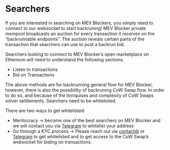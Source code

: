 # Searchers

If you are interested in searching on MEV Blockers, you simply need to connect to our websocket to start backruning! MEV Blocker private mempool broadcasts an auction for every transaction it receives on the “backrunnable endpoints”. The auction reveals certain parts of the transaction that searchers can use to post a backrun bid.

Searchers looking to connect to MEV Blocker’s open marketplace on Ethereum will need to understand the following sections.

* Listen to transactions
* Bid on Transactions

The above methods are for backrunning general flow for MEV Blocker, however, there is also the possibility of backruning CoW Swap flow. In order to do so, and because of the itnriquises and complexity of CoW Swaps solver settlements, Searchers need to be whitelisted.

There are two ways to get whitelisted:

* Meritocracy → become one of the best searchers on MEV Blocker and we will contact you via [Telegram](https://t.me/mevblocker) to whitelist your address
* Go through a KYC process → Please reach out via [contact@](mailto:@mevblocker.io) or [Telegram](https://t.me/mevblocker) to get whitelisted and to get access to the CoW Swap’s websocket for biding on transactions.


<DocCardList />
